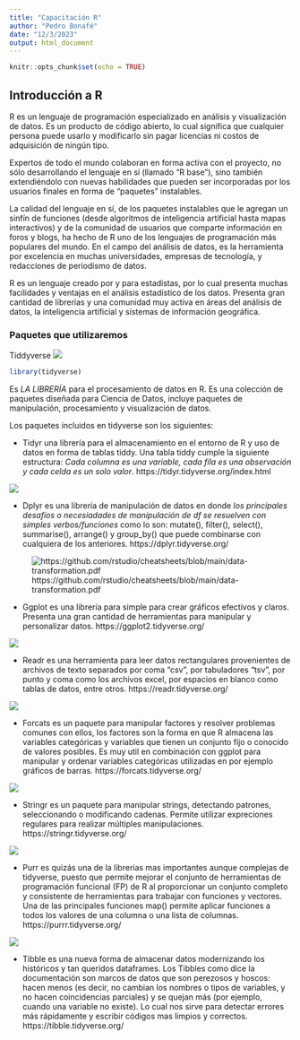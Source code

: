 ```yaml
---
title: "Capacitación R"
author: "Pedro Bonafé"
date: "12/3/2023"
output: html_document
---
```


```r
knitr::opts_chunk$set(echo = TRUE)
```

## Introducción a R

R es un lenguaje de programación especializado en análisis y visualización de datos. Es un producto de código abierto, lo cual significa que cualquier persona puede usarlo y modificarlo sin pagar licencias ni costos de adquisición de ningún tipo.

Expertos de todo el mundo colaboran en forma activa con el proyecto, no sólo desarrollando el lenguaje en sí (llamado “R base”), sino también extendiéndolo con nuevas habilidades que pueden ser incorporadas por los usuarios finales en forma de “paquetes” instalables.

La calidad del lenguaje en sí, de los paquetes instalables que le agregan un sinfín de funciones (desde algoritmos de inteligencia artificial hasta mapas interactivos) y de la comunidad de usuarios que comparte información en foros y blogs, ha hecho de R uno de los lenguajes de programación más populares del mundo. En el campo del análisis de datos, es la herramienta por excelencia en muchas universidades, empresas de tecnología, y redacciones de periodismo de datos.

R es un lenguaje creado por y para estadistas, por lo cual presenta muchas facilidades y ventajas en el análisis estadístico de los datos. Presenta gran cantidad de librerías y una comunidad muy activa en áreas del análisis de datos, la inteligencia artificial y sistemas de información geográfica. 


### Paquetes que utilizaremos

Tiddyverse ![](tiddy.jpg)


```r
library(tidyverse)
```


Es *LA LIBRERÍA* para el procesamiento de datos en R. Es una colección de paquetes diseñada para Ciencia de Datos, incluye paquetes de manipulación, procesamiento y visualización de datos. 

Los paquetes incluidos en tidyverse son los siguientes:

- Tidyr una librería para el almacenamiento en el entorno de R y uso de datos en forma de tablas tiddy. Una tabla tiddy cumple la siguiente estructura: *Cada columna es una variable, cada fila es una observación y cada celda es un solo valor*. https://tidyr.tidyverse.org/index.html

![](cheatsheets/tidyr.png)

- Dplyr es una librería de manipulación de datos en donde *los principales desafíos o necesiadades de manipulación de df se resuelven con simples verbos/funciones* como lo son: mutate(), filter(), select(), summarise(), arrange() y group_by() que puede combinarse con cualquiera de los anteriores.
https://dplyr.tidyverse.org/ 

![https://github.com/rstudio/cheatsheets/blob/main/data-transformation.pdf](cheatsheets/dplyr.png)


- Ggplot es una librería para simple para crear gráficos efectivos y claros. Presenta una gran cantidad de herramientas para manipular y personalizar datos. https://ggplot2.tidyverse.org/

![](cheatsheets/ggplot.png)

- Readr es una herramienta para leer datos rectangulares provenientes de archivos de texto separados por coma "csv", por tabuladores "tsv", por punto y coma como los archivos excel, por espacios en blanco como tablas de datos, entre otros. 
https://readr.tidyverse.org/ 

![](cheatsheets/readr.png)

- Forcats es un paquete para manipular factores y resolver problemas comunes con ellos, los factores son la forma en que R almacena las variables categóricas y variables que tienen un conjunto fijo o conocido de valores posibles. Es muy util en combinación con ggplot para manipular y ordenar variables categóricas utilizadas en por ejemplo gráficos de barras. https://forcats.tidyverse.org/

![](cheatsheets/forecats.png)

- Stringr es un paquete para manipular strings, detectando patrones, seleccionando o modificando cadenas. Permite utilizar expreciones regulares para realizar múltiples manipulaciones. https://stringr.tidyverse.org/

![](cheatsheets/stringi.png)

- Purr es quizás una de la librerías mas importantes aunque complejas de tidyverse, puesto que permite mejorar el conjunto de herramientas de programación funcional (FP) de R al proporcionar un conjunto completo y consistente de herramientas para trabajar con funciones y vectores. Una de las principales funciones map() permite aplicar funciones a todos los valores de una columna o una lista de columnas. 
https://purrr.tidyverse.org/ 

![](cheatsheets/purr.png)

- Tibble es una nueva forma de almacenar datos modernizando los históricos y tan queridos dataframes. Los Tibbles como dice la documentación son marcos de datos que son perezosos y hoscos: hacen menos (es decir, no cambian los nombres o tipos de variables, y no hacen coincidencias parciales) y se quejan más (por ejemplo, cuando una variable no existe). Lo cual nos sirve para detectar errores más rápidamente y escribir códigos mas limpios y correctos. https://tibble.tidyverse.org/ 





